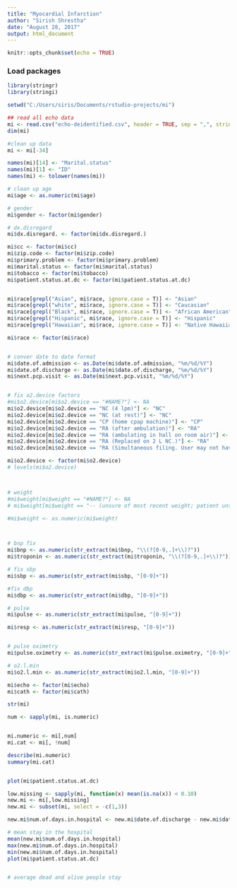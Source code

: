```yaml
---
title: "Myocardial Infarction"
author: "Sirish Shrestha"
date: "August 28, 2017"
output: html_document
---
```


```r
knitr::opts_chunk$set(echo = TRUE)
```

### Load packages
```r
library(stringr)
library(stringi)

```

```r
setwd("C:/Users/siris/Documents/rstudio-projects/mi")

## read all echo data
mi <- read.csv("echo-deidentified.csv", header = TRUE, sep = ",", stringsAsFactors = FALSE, na.strings = c("", " ", "NA", "#NAME?", "None", "\n", "-- (unsure of most recent weight; patient unsteady.)", "-- (vent with 100% FIO )"))
dim(mi)

#clean up data
mi <- mi[-34]

names(mi)[14] <- "Marital.status"
names(mi)[1] <- "ID"
names(mi) <- tolower(names(mi))

# clean up age
mi$age <- as.numeric(mi$age)

# gender
mi$gender <- factor(mi$gender)

# dx.disregard
mi$dx.disregard. <- factor(mi$dx.disregard.)

mi$cc <- factor(mi$cc)
mi$zip.code <- factor(mi$zip.code)
mi$primary.problem <- factor(mi$primary.problem)
mi$marital.status <- factor(mi$marital.status)
mi$tobacco <- factor(mi$tobacco)
mi$patient.status.at.dc <- factor(mi$patient.status.at.dc)


mi$race[grepl("Asian", mi$race, ignore.case = T)] <- "Asian"
mi$race[grepl("white", mi$race, ignore.case = T)] <- "Caucasian"
mi$race[grepl("Black", mi$race, ignore.case = T)] <- "African American"
mi$race[grepl("Hispanic", mi$race, ignore.case = T)] <- "Hispanic"
mi$race[grepl("Hawaiian", mi$race, ignore.case = T)] <- "Native Hawaiian/Pacific Islander"

mi$race <- factor(mi$race)


# conver date to date format
mi$date.of.admission <- as.Date(mi$date.of.admission, "%m/%d/%Y")
mi$date.of.discharge <- as.Date(mi$date.of.discharge, "%m/%d/%Y")
mi$next.pcp.visit <- as.Date(mi$next.pcp.visit, "%m/%d/%Y")


# fix o2.device factors 
#mi$o2.device[mi$o2.device == "#NAME?"] <- NA
mi$o2.device[mi$o2.device == "NC (4 lpm)"] <- "NC"
mi$o2.device[mi$o2.device == "NC (at rest)"] <- "NC"
mi$o2.device[mi$o2.device == "CP (home cpap machine)"] <- "CP"
mi$o2.device[mi$o2.device == "RA (after ambulation)"] <- "RA"
mi$o2.device[mi$o2.device == "RA (ambulating in hall on room air)"] <- "RA"
mi$o2.device[mi$o2.device == "RA (Replaced on 2 L NC.)"] <- "RA"
mi$o2.device[mi$o2.device == "RA (Simultaneous filing. User may not have seen previous data.)"] <- "RA"

mi$o2.device <- factor(mi$o2.device)
# levels(mi$o2.device)



# weight
#mi$weight[mi$weight == "#NAME?"] <- NA
# mi$weight[mi$weight == "-- (unsure of most recent weight; patient unsteady.)"] <- NA

#mi$weight <- as.numeric(mi$weight)



# bnp fix
mi$bnp <- as.numeric(str_extract(mi$bnp, "\\(?[0-9,.]+\\)?"))
mi$troponin <- as.numeric(str_extract(mi$troponin, "\\(?[0-9,.]+\\)?"))

# fix sbp
mi$sbp <- as.numeric(str_extract(mi$sbp, "[0-9]+"))

#fix dbp
mi$dbp <- as.numeric(str_extract(mi$dbp, "[0-9]+"))

# pulse
mi$pulse <- as.numeric(str_extract(mi$pulse, "[0-9]+"))

mi$resp <- as.numeric(str_extract(mi$resp, "[0-9]+"))


# pulse oximetry
mi$pulse.oximetry <- as.numeric(str_extract(mi$pulse.oximetry, "[0-9]+"))

# o2.l.min
mi$o2.l.min <- as.numeric(str_extract(mi$o2.l.min, "[0-9]+"))

mi$echo <- factor(mi$echo)
mi$cath <- factor(mi$cath)

str(mi)


```

```r

num <- sapply(mi, is.numeric)


mi.numeric <- mi[,num]
mi.cat <- mi[, !num]

describe(mi.numeric)
summary(mi.cat)


plot(mi$patient.status.at.dc)

low.missing <- sapply(mi, function(x) mean(is.na(x)) < 0.10)
new.mi <- mi[,low.missing]
new.mi <- subset(mi, select = -c(1,3))

new.mi$num.of.days.in.hospital <- new.mi$date.of.discharge - new.mi$date.of.admission

# mean stay in the hospital
mean(new.mi$num.of.days.in.hospital)
max(new.mi$num.of.days.in.hospital)
min(new.mi$num.of.days.in.hospital)
plot(mi$patient.status.at.dc)


# average dead and alive people stay











```
